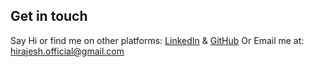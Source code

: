 ## Get in touch

Say Hi or find me on other platforms: [LinkedIn](https://www.linkedin.com/in/rajesh-bhattarai-33926a168/) & [GitHub](https://github.com/zrajesh)
Or Email me at: hirajesh.official@gmail.com
